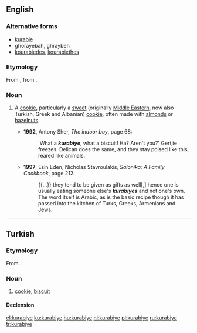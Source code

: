 ==English==

===Alternative forms===
* [[kurabie]] {{qualifier|used of the Greek and Albanian versions of the cookie}}
* ghorayebah, ghraybeh {{qualifier|used of Middle Eastern / Arabic version}}
* [[kourabiedes]], [[kourabiethes]] {{qualifier|used of the Greek version}}

===Etymology===
From {{etyl|tr|en}}, from {{etyl|ar|en}}.

===Noun===
{{en-noun}}

# {{label|en|rare}} A [[cookie]], particularly a [[sweet]] (originally [[Middle East]]ern, now also Turkish, Greek and Albanian) [[cookie]], often made with [[almond]]s or [[hazelnut]]s.
#* '''1992''', Antony Sher, ''The indoor boy'', page 68:
#*: 'What a '''''kurabiye''''', what a biscuit! Ha? Aren't you?' Gertjie freezes. Delican does the same, and they stay poised like this, reared like animals.
#* '''1997''', Esin Eden, ‎Nicholas Stavroulakis, ''Salonika: A Family Cookbook'', page 212:
#*: {{...}} they tend to be given as gifts as well[,] hence one is usually eating someone else's '''''kurabiyes''''' and not one's own. The word itself is Arabic, as is the basic recipe though it has passed into the kitchen of Turks, Greeks, Armenians and Jews.

----

==Turkish==

===Etymology===
From {{etyl|ar|tr}}.

===Noun===
{{head|tr|noun}}

# [[cookie]], [[biscuit]]

====Declension====
{{tr-decl-noun
|kurabiye|kurabiyeler
|kurabiyeyi|kurabiyeleri
|kurabiyeye|kurabiyelere
|kurabiyede|kurabiyelerde
|kurabiyeden|kurabiyelerden
|kurabiyenin|kurabiyelerin
}}

[[el:kurabiye]]
[[ku:kurabiye]]
[[hu:kurabiye]]
[[nl:kurabiye]]
[[pl:kurabiye]]
[[ru:kurabiye]]
[[tr:kurabiye]]